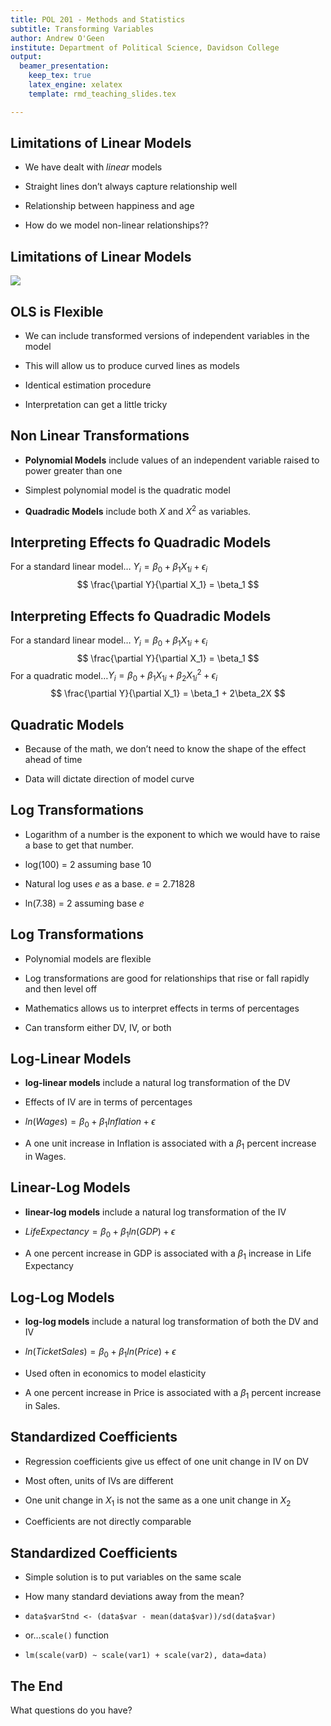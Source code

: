 ```yaml
---
title: POL 201 - Methods and Statistics
subtitle: Transforming Variables
author: Andrew O'Geen
institute: Department of Political Science, Davidson College
output: 
  beamer_presentation:
    keep_tex: true
    latex_engine: xelatex
    template: rmd_teaching_slides.tex

---
```


## Limitations of Linear Models

- We have dealt with _linear_ models

- Straight lines don't always capture relationship well

- Relationship between happiness and age

- How do we model non-linear relationships??

## Limitations of Linear Models

![](images/compareNonLinear.png)

## OLS is Flexible

- We can include transformed versions of independent variables in the model

- This will allow us to produce curved lines as models

- Identical estimation procedure

- Interpretation can get a little tricky

## Non Linear Transformations

- **Polynomial Models** include values of an independent variable raised to power greater than one

- Simplest polynomial model is the quadratic model

- **Quadradic Models** include both $X$ and $X^2$ as variables.

## Interpreting Effects fo Quadradic Models

For a standard linear model... $Y_i = \beta_0 + \beta_1X_{1i} + \epsilon_i$
$$
\frac{\partial Y}{\partial X_1} = \beta_1
$$

## Interpreting Effects fo Quadradic Models

For a standard linear model... $Y_i = \beta_0 + \beta_1X_{1i} + \epsilon_i$
$$
\frac{\partial Y}{\partial X_1} = \beta_1
$$
For a quadratic model...$Y_i = \beta_0 + \beta_1X_{1i} + \beta_2X^2_{1i} + \epsilon_i$
$$
\frac{\partial Y}{\partial X_1} = \beta_1 + 2\beta_2X
$$

## Quadratic Models

- Because of the math, we don't need to know the shape of the effect ahead of time

- Data will dictate direction of model curve

## Log Transformations

- Logarithm of a number is the exponent to which we would have to raise a base to get that number.

- log(100) = 2 assuming base 10

- Natural log uses $e$ as a base.  $e$ = 2.71828

- ln(7.38) = 2 assuming base $e$

## Log Transformations

- Polynomial models are flexible

- Log transformations are good for relationships that rise or fall rapidly and then level off

- Mathematics allows us to interpret effects in terms of percentages

- Can transform either DV, IV, or both 

## Log-Linear Models

- **log-linear models** include a natural log transformation of the DV

- Effects of IV are in terms of percentages

- $ln(Wages) = \beta_0 + \beta_1Inflation + \epsilon$

- A one unit increase in Inflation is associated with a $\beta_1$ percent increase in Wages.

## Linear-Log Models

- **linear-log models** include a natural log transformation of the IV

- $Life Expectancy = \beta_0 + \beta_1ln(GDP) + \epsilon$

- A one percent increase in GDP is associated with a $\beta_1$ increase in Life Expectancy

## Log-Log Models

- **log-log models** include a natural log transformation of both the DV and IV

- $ln(Ticket Sales) = \beta_0 + \beta_1ln(Price) + \epsilon$

- Used often in economics to model elasticity 

- A one percent increase in Price is associated with a $\beta_1$ percent increase in Sales.

## Standardized Coefficients

- Regression coefficients give us effect of one unit change in IV on DV

- Most often, units of IVs are different

- One unit change in $X_1$ is not the same as a one unit change in $X_2$

- Coefficients are not directly comparable

## Standardized Coefficients

- Simple solution is to put variables on the same scale

- How many standard deviations away from the mean?

- `data$varStnd <- (data$var - mean(data$var))/sd(data$var)`

- or...`scale()` function

- `lm(scale(varD) ~ scale(var1) + scale(var2), data=data)`

## The End {.c}
\centering
What questions do you have?


